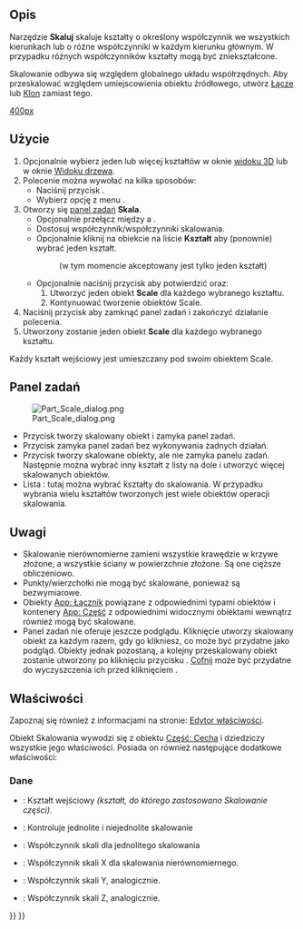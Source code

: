 <languages/>

{{Docnav/pl
|[[Part_Mirror/pl|Odbicie lustrzane]]
|[[Part_Fillet/pl|Zaokrąglenie]]
|[[Part_Workbench/pl|środowisko pracy Część]]
|IconL=Part_Mirror.svg
|IconR=Part_Fillet.svg
|IconC=Workbench_Part.svg
}}

{{GuiCommand/pl
|Name=Part Scale
|Name/pl=Część: Skaluj
|MenuLocation=Część → Skaluj ...
|Workbenches=[[Part_Workbench/pl|Część]]
|Version=1.0
|SeeAlso=[[Std_LinkMake/pl|Std: Utwórz łącze]],[[Draft_Clone/pl|Klonuj]], [[Draft_Scale/pl|Skaluj]]
}}

<span id="Description"></span>
==Opis==

Narzędzie '''Skaluj''' skaluje kształty o określony współczynnik we wszystkich kierunkach lub o różne współczynniki w każdym kierunku głównym. W przypadku różnych współczynników kształty mogą być zniekształcone.

Skalowanie odbywa się względem globalnego układu współrzędnych. Aby przeskalować względem umiejscowienia obiektu źródłowego, utwórz [[Std_LinkMake/pl|Łącze]] lub [[Draft_Clone/pl|Klon]] zamiast tego.

[[image:Part_Scale_demo.png|400px]]
{{Caption|Przykłady skalowania}}

<span id="Usage"></span>
==Użycie==

<div class="mw-translate-fuzzy">
# Opcjonalnie wybierz jeden lub więcej kształtów w oknie [[3D_view/pl|widoku 3D]] lub w oknie [[Tree_view/pl|Widoku drzewa]].
# Polecenie można wywołać na kilka sposobów:
#* Naciśnij przycisk {{Button|[[Image:Part_Scale.svg|16px]] '''Skaluj ...'''}}.
#* Wybierz opcję z menu {{MenuCommand|Część → [[Image:Part_Scale.svg|16px]] Skaluj ...}}.
# Otworzy się [[#Panel_zadań|panel zadań]] '''Skala'''.
#* Opcjonalnie przełącz między {{MenuCommand|Skalowaniem ujednoliconym}} a {{MenuCommand|Skalowaniem niejednolitym}}.
#* Dostosuj współczynnik/współczynniki skalowania.
#* Opcjonalnie kliknij na obiekcie na liście '''Kształt''' aby (ponownie) wybrać jeden kształt.
#*: (w tym momencie akceptowany jest tylko jeden kształt)
#* Opcjonalnie naciśnij przycisk {{Button|Zastosuj}} aby potwierdzić oraz:
#*# Utworzyć jeden obiekt '''Scale''' dla każdego wybranego kształtu.
#*# Kontynuować tworzenie obiektów Scale.
# Naciśnij przycisk {{Button|OK}} aby zamknąć panel zadań i zakończyć działanie polecenia.
# Utworzony zostanie jeden obiekt '''Scale''' dla każdego wybranego kształtu.
</div> 

Każdy kształt wejściowy jest umieszczany pod swoim obiektem Scale.

<span id="Task_panel"></span>
==Panel zadań== 

[[Image:Part_Scale_dialog.png|thumb|right]]

* Przycisk {{Button|OK}} tworzy skalowany obiekt i zamyka panel zadań.
* Przycisk {{Button|Zamknij}} zamyka panel zadań bez wykonywania żadnych działań.
* Przycisk {{Button|Zastosuj}} tworzy skalowane obiekty, ale nie zamyka panelu zadań. Następnie można wybrać inny kształt z listy na dole i utworzyć więcej skalowanych obiektów.
* Lista {{MenuCommand|Kształt}}: tutaj można wybrać kształty do skalowania. W przypadku wybrania wielu kształtów tworzonych jest wiele obiektów operacji skalowania.

<span id="Notes"></span>
==Uwagi== 

* Skalowanie nierównomierne  zamieni wszystkie krawędzie w krzywe złożone, a wszystkie ściany w powierzchnie złożone. Są one cięższe obliczeniowo.
* Punkty/wierzchołki nie mogą być skalowane, ponieważ są bezwymiarowe.
* Obiekty [[App_Link/pl|App: Łącznik]] powiązane z odpowiednimi typami obiektów i kontenery [[App_Part/pl|App: Część]] z odpowiednimi widocznymi obiektami wewnątrz również mogą być skalowane.
* Panel zadań nie oferuje jeszcze podglądu. Kliknięcie {{Button|Zastosuj}} utworzy skalowany obiekt za każdym razem, gdy go klikniesz, co może być przydatne jako podgląd. Obiekty jednak pozostaną, a kolejny przeskalowany obiekt zostanie utworzony po kliknięciu przycisku {{Button|OK}}. [[Std_Undo/pl|Cofnij]] może być przydatne do wyczyszczenia ich przed kliknięciem {{Button|OK}}.

<span id="Properties"></span>
==Właściwości==

Zapoznaj się również z informacjami na stronie: [[Property_editor/pl|Edytor właściwości]].

Obiekt Skalowania wywodzi się z obiektu [[Part_Feature/pl|Część: Cecha]] i dziedziczy wszystkie jego właściwości. Posiada on również następujące dodatkowe właściwości:

<span id="Data"></span>
===Dane===

{{TitleProperty|Skala}}

* {{PropertyData|Baza|Link}}: Kształt wejściowy ''(kształt, do którego zastosowano Skalowanie części)''.
* {{PropertyData|Jednolity|Bool}}: Kontroluje jednolite i niejednolite skalowanie
* {{PropertyData|Skala jednolita|Float}}: Współczynnik skali dla jednolitego skalowania
* {{PropertyData|SkalaX|Float}}: Współczynnik skali X dla skalowania nierównomiernego.
* {{PropertyData|SkalaY|Float}}: Współczynnik skali Y, analogicznie.
* {{PropertyData|SkalaZ|Float}}: Współczynnik skali Z, analogicznie.


{{Docnav/pl
|[[Part_Mirror/pl|Odbicie lustrzane]]
|[[Part_Fillet/pl|Zaokrąglenie]]
|[[Part_Workbench/pl|środowisko pracy Część]]
|IconL=Part_Mirror.svg
|IconR=Part_Fillet.svg
|IconC=Workbench_Part.svg
}}

{{Part_Tools_navi{{#translation:}}}}
{{Userdocnavi{{#translation:}}}}
